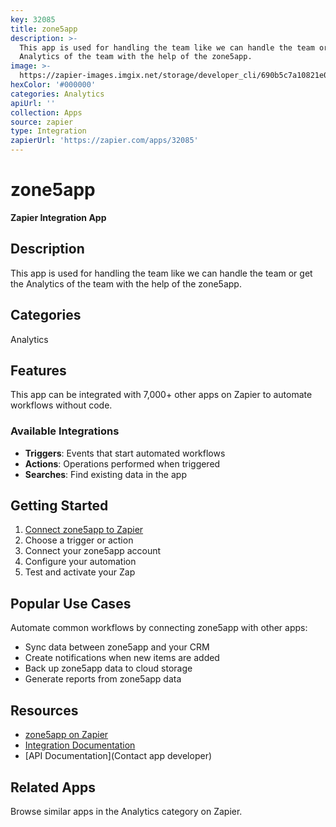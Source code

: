 ```yaml
---
key: 32085
title: zone5app
description: >-
  This app is used for handling the team like we can handle the team or get the
  Analytics of the team with the help of the zone5app.
image: >-
  https://zapier-images.imgix.net/storage/developer_cli/690b5c7a10821e054fc46e770ede08a2.png?auto=format%2Ccompress&ixlib=python-3.0.0&q=50
hexColor: '#000000'
categories: Analytics
apiUrl: ''
collection: Apps
source: zapier
type: Integration
zapierUrl: 'https://zapier.com/apps/32085'
---
```

# zone5app

**Zapier Integration App**

## Description

This app is used for handling the team like we can handle the team or get the Analytics of the team with the help of the zone5app.

## Categories

Analytics

## Features

This app can be integrated with 7,000+ other apps on Zapier to automate workflows without code.

### Available Integrations

- **Triggers**: Events that start automated workflows
- **Actions**: Operations performed when triggered
- **Searches**: Find existing data in the app

## Getting Started

1. [Connect zone5app to Zapier](https://zapier.com/apps/32085)
2. Choose a trigger or action
3. Connect your zone5app account
4. Configure your automation
5. Test and activate your Zap

## Popular Use Cases

Automate common workflows by connecting zone5app with other apps:

- Sync data between zone5app and your CRM
- Create notifications when new items are added
- Back up zone5app data to cloud storage
- Generate reports from zone5app data

## Resources

- [zone5app on Zapier](https://zapier.com/apps/32085)
- [Integration Documentation](https://zapier.com/apps/32085/integrations)
- [API Documentation](Contact app developer)

## Related Apps

Browse similar apps in the Analytics category on Zapier.
